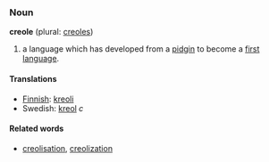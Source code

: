 ===Noun===
'''creole''' (plural: [[creoles]])

# a language which has developed from a [[pidgin]] to become a [[first language]].

====Translations====
*[[Finnish]]: [[kreoli]]
*Swedish: [[kreol]] ''c''

====Related words====
*[[creolisation]], [[creolization]]